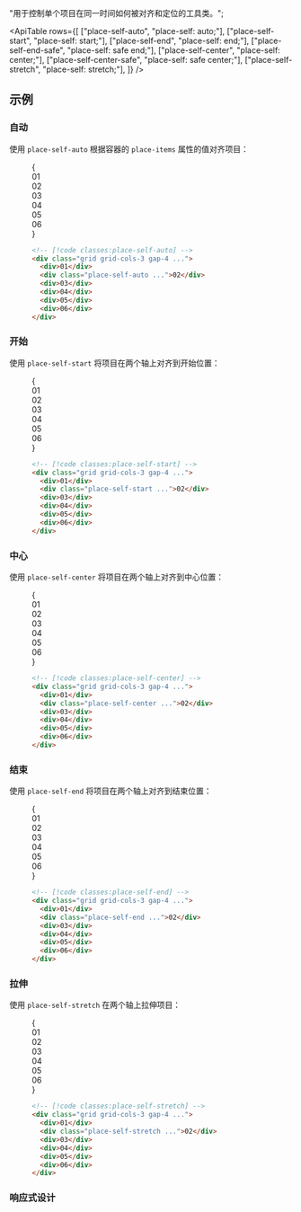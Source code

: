 
  "用于控制单个项目在同一时间如何被对齐和定位的工具类。";

<ApiTable
  rows={[
    ["place-self-auto", "place-self: auto;"],
    ["place-self-start", "place-self: start;"],
    ["place-self-end", "place-self: end;"],
    ["place-self-end-safe", "place-self: safe end;"],
    ["place-self-center", "place-self: center;"],
    ["place-self-center-safe", "place-self: safe center;"],
    ["place-self-stretch", "place-self: stretch;"],
  ]}
/>

## 示例

### 自动

使用 `place-self-auto` 根据容器的 `place-items` 属性的值对齐项目：

<Figure>

<Example>
  {
    <div className="grid grid-cols-3 place-items-stretch gap-4 font-mono text-sm leading-6 font-bold text-white">
      <div className="flex items-center justify-center rounded-lg bg-indigo-300 p-8 dark:bg-indigo-800 dark:text-indigo-400">
        01
      </div>
      <div className="flex items-center justify-center place-self-auto rounded-lg bg-indigo-500 p-8">02</div>
      <div className="flex items-center justify-center rounded-lg bg-indigo-300 p-8 dark:bg-indigo-800 dark:text-indigo-400">
        03
      </div>
      <div className="flex items-center justify-center rounded-lg bg-indigo-300 p-8 dark:bg-indigo-800 dark:text-indigo-400">
        04
      </div>
      <div className="flex items-center justify-center rounded-lg bg-indigo-300 p-8 dark:bg-indigo-800 dark:text-indigo-400">
        05
      </div>
      <div className="flex items-center justify-center rounded-lg bg-indigo-300 p-8 dark:bg-indigo-800 dark:text-indigo-400">
        06
      </div>
    </div>
  }
</Example>

```html
<!-- [!code classes:place-self-auto] -->
<div class="grid grid-cols-3 gap-4 ...">
  <div>01</div>
  <div class="place-self-auto ...">02</div>
  <div>03</div>
  <div>04</div>
  <div>05</div>
  <div>06</div>
</div>
```

</Figure>

### 开始

使用 `place-self-start` 将项目在两个轴上对齐到开始位置：

<Figure>

<Example>
  {
    <div className="grid grid-cols-3 place-items-stretch gap-4 font-mono text-sm leading-6 font-bold text-white">
      <div className="flex items-center justify-center rounded-lg bg-purple-300 p-8 dark:bg-purple-800 dark:text-purple-400">
        01
      </div>
      <div className="grid grid-cols-1">
        <Stripes border className="col-start-1 row-start-1 rounded-lg" />
        <div className="col-start-1 row-start-1 flex size-14 items-center justify-center place-self-start rounded-lg bg-purple-500">
          02
        </div>
      </div>
      <div className="flex items-center justify-center rounded-lg bg-purple-300 p-8 dark:bg-purple-800 dark:text-purple-400">
        03
      </div>
      <div className="flex items-center justify-center rounded-lg bg-purple-300 p-8 dark:bg-purple-800 dark:text-purple-400">
        04
      </div>
      <div className="flex items-center justify-center rounded-lg bg-purple-300 p-8 dark:bg-purple-800 dark:text-purple-400">
        05
      </div>
      <div className="flex items-center justify-center rounded-lg bg-purple-300 p-8 dark:bg-purple-800 dark:text-purple-400">
        06
      </div>
    </div>
  }
</Example>

```html
<!-- [!code classes:place-self-start] -->
<div class="grid grid-cols-3 gap-4 ...">
  <div>01</div>
  <div class="place-self-start ...">02</div>
  <div>03</div>
  <div>04</div>
  <div>05</div>
  <div>06</div>
</div>
```

</Figure>

### 中心

使用 `place-self-center` 将项目在两个轴上对齐到中心位置：

<Figure>

<Example>
  {
    <div className="grid grid-cols-3 place-items-stretch gap-4 font-mono text-sm leading-6 font-bold text-white">
      <div className="flex items-center justify-center rounded-lg bg-sky-300 p-8 dark:bg-sky-800 dark:text-sky-500">
        01
      </div>
      <div className="grid grid-cols-1">
        <Stripes border className="col-start-1 row-start-1 rounded-lg" />
        <div className="col-start-1 row-start-1 flex size-14 items-center justify-center place-self-center rounded-lg bg-sky-500">
          02
        </div>
      </div>
      <div className="flex items-center justify-center rounded-lg bg-sky-300 p-8 dark:bg-sky-800 dark:text-sky-500">
        03
      </div>
      <div className="flex items-center justify-center rounded-lg bg-sky-300 p-8 dark:bg-sky-800 dark:text-sky-500">
        04
      </div>
      <div className="flex items-center justify-center rounded-lg bg-sky-300 p-8 dark:bg-sky-800 dark:text-sky-500">
        05
      </div>
      <div className="flex items-center justify-center rounded-lg bg-sky-300 p-8 dark:bg-sky-800 dark:text-sky-500">
        06
      </div>
    </div>
  }
</Example>

```html
<!-- [!code classes:place-self-center] -->
<div class="grid grid-cols-3 gap-4 ...">
  <div>01</div>
  <div class="place-self-center ...">02</div>
  <div>03</div>
  <div>04</div>
  <div>05</div>
  <div>06</div>
</div>
```

</Figure>

### 结束

使用 `place-self-end` 将项目在两个轴上对齐到结束位置：

<Figure>

<Example>
  {
    <div className="grid grid-cols-3 place-items-stretch gap-4 font-mono text-sm leading-6 font-bold text-white">
      <div className="flex items-center justify-center rounded-lg bg-pink-300 p-8 dark:bg-pink-800 dark:text-pink-400">
        01
      </div>
      <div className="grid grid-cols-1">
        <Stripes border className="col-start-1 row-start-1 rounded-lg" />
        <div className="col-start-1 row-start-1 flex size-14 items-center justify-center place-self-end rounded-lg bg-pink-500">
          02
        </div>
      </div>
      <div className="flex items-center justify-center rounded-lg bg-pink-300 p-8 dark:bg-pink-800 dark:text-pink-400">
        03
      </div>
      <div className="flex items-center justify-center rounded-lg bg-pink-300 p-8 dark:bg-pink-800 dark:text-pink-400">
        04
      </div>
      <div className="flex items-center justify-center rounded-lg bg-pink-300 p-8 dark:bg-pink-800 dark:text-pink-400">
        05
      </div>
      <div className="flex items-center justify-center rounded-lg bg-pink-300 p-8 dark:bg-pink-800 dark:text-pink-400">
        06
      </div>
    </div>
  }
</Example>

```html
<!-- [!code classes:place-self-end] -->
<div class="grid grid-cols-3 gap-4 ...">
  <div>01</div>
  <div class="place-self-end ...">02</div>
  <div>03</div>
  <div>04</div>
  <div>05</div>
  <div>06</div>
</div>
```

</Figure>

### 拉伸

使用 `place-self-stretch` 在两个轴上拉伸项目：

<Figure>

<Example>
  {
    <div className="grid grid-cols-3 place-items-stretch gap-4 font-mono text-sm leading-6 font-bold text-white">
      <div className="flex items-center justify-center rounded-lg bg-fuchsia-300 p-8 dark:bg-fuchsia-800 dark:text-fuchsia-400">
        01
      </div>
      <div className="flex items-center justify-center place-self-stretch rounded-lg bg-fuchsia-500 p-8">02</div>
      <div className="flex items-center justify-center rounded-lg bg-fuchsia-300 p-8 dark:bg-fuchsia-800 dark:text-fuchsia-400">
        03
      </div>
      <div className="flex items-center justify-center rounded-lg bg-fuchsia-300 p-8 dark:bg-fuchsia-800 dark:text-fuchsia-400">
        04
      </div>
      <div className="flex items-center justify-center rounded-lg bg-fuchsia-300 p-8 dark:bg-fuchsia-800 dark:text-fuchsia-400">
        05
      </div>
      <div className="flex items-center justify-center rounded-lg bg-fuchsia-300 p-8 dark:bg-fuchsia-800 dark:text-fuchsia-400">
        06
      </div>
    </div>
  }
</Example>

```html
<!-- [!code classes:place-self-stretch] -->
<div class="grid grid-cols-3 gap-4 ...">
  <div>01</div>
  <div class="place-self-stretch ...">02</div>
  <div>03</div>
  <div>04</div>
  <div>05</div>
  <div>06</div>
</div>
```

</Figure>

### 响应式设计

<ResponsiveDesign property="place-self" defaultClass="place-self-start" featuredClass="place-self-end" />

